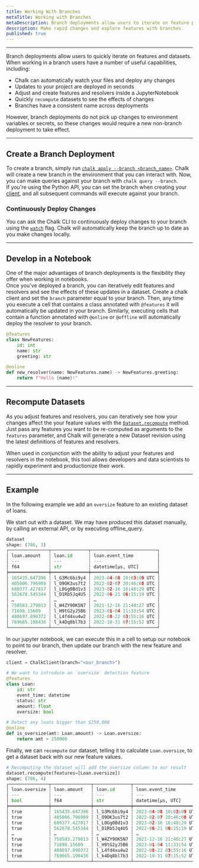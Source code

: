 ```yaml
---
title: Working With Branches
metaTitle: Working with Branches
metaDescription: Branch deployments allow users to iterate on feature pipelines in separate deployments mirroring production.
description: Make rapid changes and explore features with branches.
published: true
---
```


---

Branch deployments allow users to quickly iterate on features and datasets.  
When working in a branch users have a number of useful capabilities, including:

- Chalk can automatically watch your files and deploy any changes
- Updates to your project are deployed in seconds
- Adjust and create features and resolvers inside a JupyterNotebook
- Quickly `recompute` datasets to see the effects of changes
- Branches have a consistent name across deployments

However, branch deployments do not pick up changes to environment variables or secrets,
so these changes would require a new non-branch deployment to take effect. 

---

## Create a Branch Deployment

To create a branch, simply run [`chalk apply --branch <branch_name>`](/cli/chalk#branch). Chalk will create a new branch in the environment that you can interact with. Now, you can make queries against your branch with `chalk query --branch`.  
If you're using the Python API, you can set the branch when creating your [client](/api-docs#ChalkClient), and all subsequent commands will execute against your branch.

### Continuously Deploy Changes

You can ask the Chalk CLI to continuously deploy changes to your branch using the [`watch`](/cli/apply#watch) flag.
Chalk will automatically keep the branch up to date as you make changes locally.

---

## Develop in a Notebook

One of the major advantages of branch deployments is the flexibility they offer when working in notebooks.  
Once you've deployed a branch, you can iteratively edit features and resolvers and see the effects of these updates in a dataset.
Create a chalk client and set the `branch` parameter equal to your branch. Then, any time you execute a cell that contains a class annotated with `@features` it will automatically be updated in your branch.
Similarly, executing cells that contain a function annotated with `@online` or `@offline` will automatically deploy the resolver to your branch.

```python
@features
class NewFeatures:
    id: int
    name: str
    greeting: str

@online
def new_resolver(name: NewFeatures.name) -> NewFeatures.greeting:
    return f"Hello {name}!"
```

---

## Recompute Datasets

As you adjust features and resolvers, you can iteratively see how your changes affect the your feature values with the [`Dataset.recompute`](/api-docs#Dataset.recompute) method. Just pass any features you want to be re-computed as arguments to the `features` parameter, and Chalk will generate a new Dataset revision using the latest definitions of features and resolvers.

When used in conjunction with the ability to adjust your features and resolvers in the notebook, this tool allows developers and data scientists to rapidly experiment and productionize their work.

---

## Example

In the following example we add an `oversize` feature to an existing dataset of loans.

We start out with a dataset. We may have produced this dataset manually, by calling an external API, or by executing offline_query.

```python
dataset
shape: (786, 3)
┌───────────────┬──────────────┬─────────────────────────┐
│ loan.amount   ┆ loan.id      ┆ loan.event_time         │
│ ---           ┆ ---          ┆ ---                     │
│ f64           ┆ str          ┆ datetime[μs, UTC]       │
╞═══════════════╪══════════════╪═════════════════════════╡
│ 165435.647396 ┆ l_G3Mc6bi9y4 ┆ 2023-04-08 10:03:09 UTC │
│ 405006.796909 ┆ l_O9OK3us7t2 ┆ 2022-02-07 20:46:08 UTC │
│ 680377.427817 ┆ l_L0Gg0Bd1v3 ┆ 2023-02-16 16:48:29 UTC │
│ 562678.545344 ┆ l_D1Rb5Jq4U5 ┆ 2022-06-21 06:15:19 UTC │
│ …             ┆ …            ┆ …                       │
│ 750583.279013 ┆ l_W4ZY9OK5N7 ┆ 2021-12-16 21:40:27 UTC │
│ 71698.15609   ┆ l_H9tG2yJ5B6 ┆ 2023-01-04 11:33:54 UTC │
│ 488697.890372 ┆ l_L4fd4xu4w2 ┆ 2022-08-22 03:55:16 UTC │
│ 769665.198436 ┆ l_k4Dq8bl7b3 ┆ 2022-10-31 07:15:52 UTC │
└───────────────┴──────────────┴─────────────────────────┘
```

In our jupyter notebook, we can execute this in a cell to setup our notebook to point to our branch, then update our branch with the new feature and resolver.

```python
client = ChalkClient(branch="<our_branch>")

# We want to introduce an `oversize` detection feature
@features
class Loan:
    id: str
    event_time: datetime
    status: str
    amount: float
    oversize: bool

# Detect any loans bigger than $250,000
@online
def is_oversize(amt: Loan.amount) -> Loan.oversize:
    return amt > 250000
```

Finally, we can `recompute` our dataset, telling it to calculate `Loan.oversize`, to get a dataset back with our new feature values.

```python
# Recomputing the dataset will add the oversize column to our result
dataset.recompute(features=[Loan.oversize])
shape: (786, 4)
┌───────────────┬───────────────┬──────────────┬─────────────────────────┐
│ loan.oversize ┆ loan.amount   ┆ loan.id      ┆ loan.event_time         │
│ ---           ┆ ---           ┆ ---          ┆ ---                     │
│ bool          ┆ f64           ┆ str          ┆ datetime[μs, UTC]       │
╞═══════════════╪═══════════════╪══════════════╪═════════════════════════╡
│ true          ┆ 165435.647396 ┆ l_G3Mc6bi9y4 ┆ 2023-04-08 10:03:09 UTC │
│ true          ┆ 405006.796909 ┆ l_O9OK3us7t2 ┆ 2022-02-07 20:46:08 UTC │
│ true          ┆ 680377.427817 ┆ l_L0Gg0Bd1v3 ┆ 2023-02-16 16:48:29 UTC │
│ true          ┆ 562678.545344 ┆ l_D1Rb5Jq4U5 ┆ 2022-06-21 06:15:19 UTC │
│ …             ┆ …             ┆ …            ┆ …                       │
│ true          ┆ 750583.279013 ┆ l_W4ZY9OK5N7 ┆ 2021-12-16 21:40:27 UTC │
│ true          ┆ 71698.15609   ┆ l_H9tG2yJ5B6 ┆ 2023-01-04 11:33:54 UTC │
│ true          ┆ 488697.890372 ┆ l_L4fd4xu4w2 ┆ 2022-08-22 03:55:16 UTC │
│ true          ┆ 769665.198436 ┆ l_k4Dq8bl7b3 ┆ 2022-10-31 07:15:52 UTC │
└───────────────┴───────────────┴──────────────┴─────────────────────────┘
```
